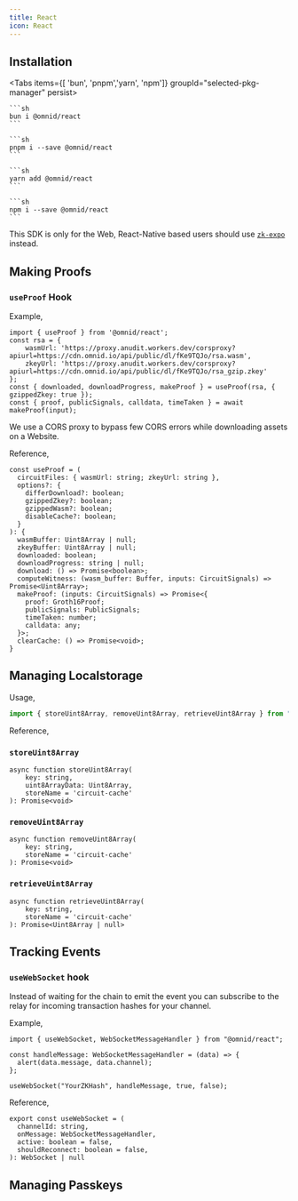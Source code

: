 ```yaml
---
title: React
icon: React
---
```


## Installation

<Tabs items={[ 'bun', 'pnpm','yarn', 'npm']} groupId="selected-pkg-manager" persist>
  <Tab value="bun">

    ```sh
    bun i @omnid/react
    ```

  </Tab>
  <Tab value="pnpm">

    ```sh
    pnpm i --save @omnid/react
    ```

  </Tab>
  <Tab value="yarn">

    ```sh
    yarn add @omnid/react
    ```

  </Tab>
  <Tab value="npm">

    ```sh
    npm i --save @omnid/react
    ```

  </Tab>
</Tabs>

This SDK is only for the Web, React-Native based users should use [`zk-expo`](/expo/circom) instead.


## Making Proofs

### `useProof` Hook

Example,
```tsx
import { useProof } from '@omnid/react';
const rsa = {
    wasmUrl: 'https://proxy.anudit.workers.dev/corsproxy?apiurl=https://cdn.omnid.io/api/public/dl/fKe9TQJo/rsa.wasm',
    zkeyUrl: 'https://proxy.anudit.workers.dev/corsproxy?apiurl=https://cdn.omnid.io/api/public/dl/fKe9TQJo/rsa_gzip.zkey'
};
const { downloaded, downloadProgress, makeProof } = useProof(rsa, { gzippedZkey: true });
const { proof, publicSignals, calldata, timeTaken } = await makeProof(input);
```

<Callout type="info">
We use a CORS proxy to bypass few CORS errors while downloading assets on a Website.
</Callout>

Reference,
```tsx
const useProof = (
  circuitFiles: { wasmUrl: string; zkeyUrl: string },
  options?: {
    differDownload?: boolean;
    gzippedZkey?: boolean;
    gzippedWasm?: boolean;
    disableCache?: boolean;
  }
): {
  wasmBuffer: Uint8Array | null;
  zkeyBuffer: Uint8Array | null;
  downloaded: boolean;
  downloadProgress: string | null;
  download: () => Promise<boolean>;
  computeWitness: (wasm_buffer: Buffer, inputs: CircuitSignals) => Promise<Uint8Array>;
  makeProof: (inputs: CircuitSignals) => Promise<{
    proof: Groth16Proof;
    publicSignals: PublicSignals;
    timeTaken: number;
    calldata: any;
  }>;
  clearCache: () => Promise<void>;
}
```

## Managing Localstorage

Usage,

```jsx
import { storeUint8Array, removeUint8Array, retrieveUint8Array } from "@omnid/react";
```

Reference,

### `storeUint8Array`
```tsx
async function storeUint8Array(
    key: string,
    uint8ArrayData: Uint8Array,
    storeName = 'circuit-cache'
): Promise<void>
```

### `removeUint8Array`
```tsx
async function removeUint8Array(
    key: string,
    storeName = 'circuit-cache'
): Promise<void>
```

### `retrieveUint8Array`
```tsx
async function retrieveUint8Array(
    key: string,
    storeName = 'circuit-cache'
): Promise<Uint8Array | null>
```

## Tracking Events


### `useWebSocket` hook

Instead of waiting for the chain to emit the event you can subscribe to the relay for incoming transaction hashes for your channel.

Example,
```tsx
import { useWebSocket, WebSocketMessageHandler } from "@omnid/react";

const handleMessage: WebSocketMessageHandler = (data) => {
  alert(data.message, data.channel);
};

useWebSocket("YourZKHash", handleMessage, true, false);
```

Reference,
```tsx
export const useWebSocket = (
  channelId: string,
  onMessage: WebSocketMessageHandler,
  active: boolean = false,
  shouldReconnect: boolean = false,
): WebSocket | null
```

## Managing Passkeys
